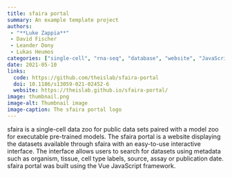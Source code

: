 ```yaml
---
title: sfaira portal
summary: An example template project
authors:
 - "**Luke Zappia**"
 - David Fischer
 - Leander Dony
 - Lukas Heumos
categories: ["single-cell", "rna-seq", "database", "website", "JavaScript"]
date: 2021-05-10
links:
  code: https://github.com/theislab/sfaira-portal
  doi: 10.1186/s13059-021-02452-6
  website: https://theislab.github.io/sfaira-portal/
image: thumbnail.png
image-alt: Thumbnail image
image-caption: The sfaira portal logo
---
```


sfaira is a single-cell data zoo for public data sets paired with a model zoo for executable pre-trained models.
The sfaira portal is a website displaying the datasets available through sfaira with an easy-to-use interactive interface.
The interface allows users to search for datasets using metadata such as organism, tissue, cell type labels, source, assay or publication date.
sfaira portal was built using the Vue JavaScript framework.
